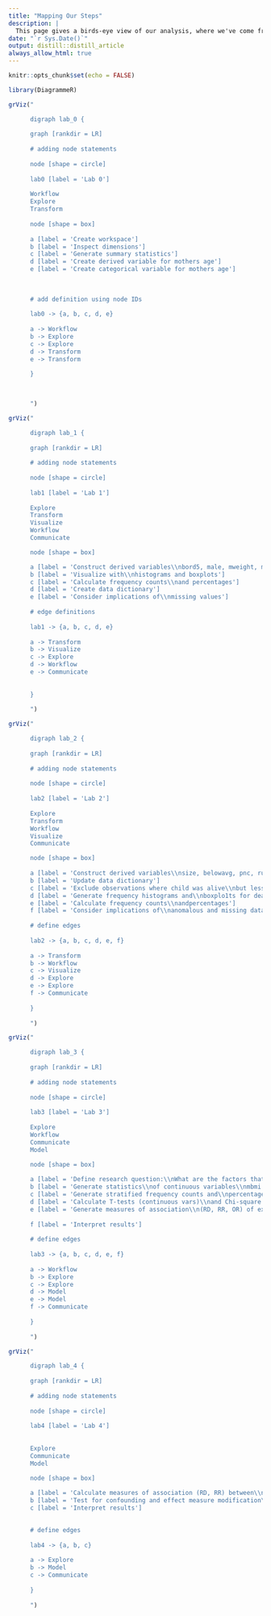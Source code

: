 ```yaml
---
title: "Mapping Our Steps"
description: |
  This page gives a birds-eye view of our analysis, where we've come from and where we're headed.
date: "`r Sys.Date()`"
output: distill::distill_article
always_allow_html: true
---
```


```r
knitr::opts_chunk$set(echo = FALSE)

library(DiagrammeR)
```


```r

grViz("

      digraph lab_0 {
      
      graph [rankdir = LR]
      
      # adding node statements
      
      node [shape = circle]
      
      lab0 [label = 'Lab 0']
      
      Workflow
      Explore
      Transform
      
      node [shape = box]
      
      a [label = 'Create workspace']
      b [label = 'Inspect dimensions']
      c [label = 'Generate summary statistics']
      d [label = 'Create derived variable for mothers age']
      e [label = 'Create categorical variable for mothers age']
      
      
      
      # add definition using node IDs
      
      lab0 -> {a, b, c, d, e}
      
      a -> Workflow
      b -> Explore
      c -> Explore
      d -> Transform
      e -> Transform
      
      }

    
      
      ")


```



```r

grViz("

      digraph lab_1 {
      
      graph [rankdir = LR]
      
      # adding node statements
      
      node [shape = circle]
      
      lab1 [label = 'Lab 1']
      
      Explore
      Transform
      Visualize
      Workflow
      Communicate

      node [shape = box]

      a [label = 'Construct derived variables\\nbord5, male, mweight, mbmi']
      b [label = 'Visualize with\\nhistograms and boxplots']
      c [label = 'Calculate frequency counts\\nand percentages']
      d [label = 'Create data dictionary']
      e [label = 'Consider implications of\\nmissing values']
      
      # edge definitions
      
      lab1 -> {a, b, c, d, e}
      
      a -> Transform
      b -> Visualize
      c -> Explore
      d -> Workflow
      e -> Communicate
      
      
      }
      
      ")
```



```r

grViz("

      digraph lab_2 {
      
      graph [rankdir = LR]
      
      # adding node statements
      
      node [shape = circle]
      
      lab2 [label = 'Lab 2']
      
      Explore
      Transform
      Workflow
      Visualize
      Communicate

      node [shape = box]
      
      a [label = 'Construct derived variables\\nsize, belowavg, pnc, rural\\neducation, death, and time']
      b [label = 'Update data dictionary']
      c [label = 'Exclude observations where child was alive\\nbut less than 60 months of age']
      d [label = 'Generate frequency histograms and\\nboxplo1ts for death and time']
      e [label = 'Calculate frequency counts\\nandpercentages']
      f [label = 'Consider implications of\\nanomalous and missing data']
      
      # define edges
      
      lab2 -> {a, b, c, d, e, f}
      
      a -> Transform
      b -> Workflow
      c -> Visualize
      d -> Explore
      e -> Explore
      f -> Communicate
      
      }
      
      ")
```

```r

grViz("

      digraph lab_3 {
      
      graph [rankdir = LR]
      
      # adding node statements
      
      node [shape = circle]
      
      lab3 [label = 'Lab 3']
      
      Explore
      Workflow
      Communicate
      Model

      node [shape = box]
      
      a [label = 'Define research question:\\nWhat are the factors that influence\\nthe outcome of child mortality by 5 years of age?']
      b [label = 'Generate statistics\\nof continuous variables\\nmbmi and mage, by mortality status']
      c [label = 'Generate stratified frequency counts and\\npercentages of categorical variables, by mortality status']
      d [label = 'Calculate T-tests (continuous vars)\\nand Chi-square tests (categorical vars) across stratified levels']
      e [label = 'Generate measures of association\\n(RD, RR, OR) of exposures and outcomes']
      
      f [label = 'Interpret results']
      
      # define edges
      
      lab3 -> {a, b, c, d, e, f}
      
      a -> Workflow
      b -> Explore
      c -> Explore
      d -> Model
      e -> Model
      f -> Communicate
      
      }
      
      ")
```


```r

grViz("

      digraph lab_4 {
      
      graph [rankdir = LR]
      
      # adding node statements
      
      node [shape = circle]
      
      lab4 [label = 'Lab 4']
      
            
      Explore
      Communicate
      Model

      node [shape = box]
      
      a [label = 'Calculate measures of association (RD, RR) between\\nbirth order and child mortality by 5 years\\nwithin strata of other variables']
      b [label = 'Test for confounding and effect measure modification\\ndue to stratifying variables']
      c [label = 'Interpret results']

      
      # define edges
      
      lab4 -> {a, b, c}
      
      a -> Explore
      b -> Model
      c -> Communicate
      
      }
      
      ")
```


###################################




